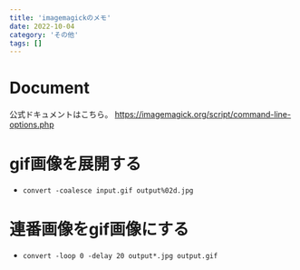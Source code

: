 ```yaml
---
title: 'imagemagickのメモ'
date: 2022-10-04
category: 'その他'
tags: []
---
```


# Document

公式ドキュメントはこちら。 https://imagemagick.org/script/command-line-options.php

# gif画像を展開する

- `convert -coalesce input.gif output%02d.jpg`

# 連番画像をgif画像にする

- `convert -loop 0 -delay 20 output*.jpg output.gif`
